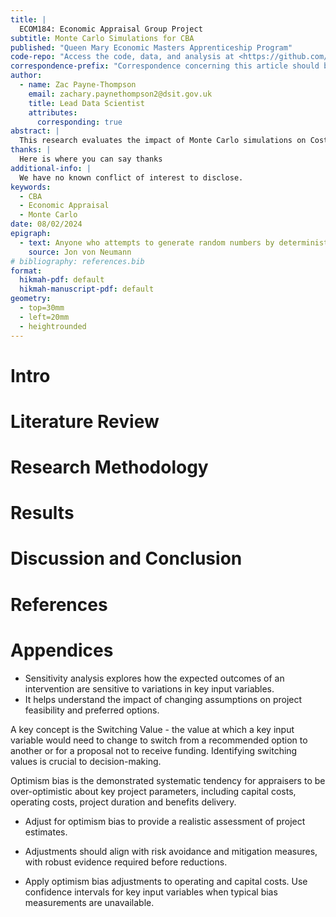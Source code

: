 ```yaml
---
title: |
  ECOM184: Economic Appraisal Group Project
subtitle: Monte Carlo Simulations for CBA
published: "Queen Mary Economic Masters Apprenticeship Program"
code-repo: "Access the code, data, and analysis at <https://github.com/zacichan/ECOM184-appraisal>"
correspondence-prefix: "Correspondence concerning this article should be addressed to"
author:
  - name: Zac Payne-Thompson
    email: zachary.paynethompson2@dsit.gov.uk
    title: Lead Data Scientist
    attributes:
      corresponding: true
abstract: |
  This research evaluates the impact of Monte Carlo simulations on Cost-Benefit Analysis (CBA) outcomes in business cases. Traditional CBA methods often fail to account for the inherent uncertainties in real-world scenarios, potentially leading to suboptimal decision-making. By integrating Monte Carlo simulations, which model uncertainty and variability, this study aims to determine whether applying such simulations to existing CBAs would alter past business decisions. The research draws on a comprehensive literature review and addresses the lack of empirical studies applying Monte Carlo methods to historical business cases, the insufficient understanding of their influence on decision-making, and the need for a standardized methodology to incorporate these simulations into CBA practices. Using previously published business cases from various industries and time periods, the study conducts a comparative analysis between traditional and Monte Carlo-enhanced CBAs. The findings will offer insights into the benefits of probabilistic approaches in project appraisals, potentially establishing a more robust framework for evaluating project outcomes.
thanks: |
  Here is where you can say thanks
additional-info: |
  We have no known conflict of interest to disclose.
keywords:
  - CBA
  - Economic Appraisal
  - Monte Carlo
date: 08/02/2024
epigraph:
  - text: Anyone who attempts to generate random numbers by deterministic means is, of course, living in a state of sin. 
    source: Jon von Neumann
# bibliography: references.bib
format:
  hikmah-pdf: default
  hikmah-manuscript-pdf: default
geometry:
  - top=30mm
  - left=20mm
  - heightrounded
---
```


# Intro

# Literature Review

# Research Methodology

# Results

# Discussion and Conclusion

# References

# Appendices

::: {.callout-note title="Definition"}
-   Sensitivity analysis explores how the expected outcomes of an intervention are sensitive to variations in key input variables.
-   It helps understand the impact of changing assumptions on project feasibility and preferred options.
:::

A key concept is the Switching Value - the value at which a key input variable would need to change to switch from a recommended option to another or for a proposal not to receive funding. Identifying switching values is crucial to decision-making.

::: {.callout-note title="Definition"}

Optimism bias is the demonstrated systematic tendency for appraisers to be over-optimistic about key project parameters, including capital costs, operating costs, project duration and benefits delivery.
:::

-   Adjust for optimism bias to provide a realistic assessment of project estimates.

-   Adjustments should align with risk avoidance and mitigation measures, with robust evidence required before reductions.

-   Apply optimism bias adjustments to operating and capital costs. Use confidence intervals for key input variables when typical bias measurements are unavailable.
